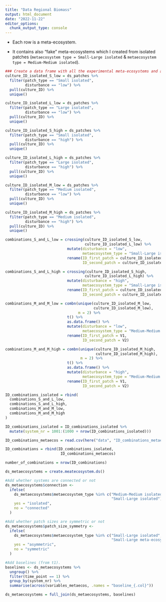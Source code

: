 ```yaml
---
title: "Data Regional Biomass"
output: html_document
date: "2022-11-22"
editor_options: 
  chunk_output_type: console
---
```


-   Each row is a meta-ecosystem.

-   It contains also "fake" meta-ecosystems which I created from isolated patches (`metaecosystem type = Small-Large isolated` & `metaecosystem type = Medium-Medium isolated`).

```r
### Create a data frame with all the experimental meta-ecosystems and all the possible meta-ecosystems from isolated
culture_ID_isolated_S_low = ds_patches %>%
  filter(patch_type == "Small isolated",
         disturbance == "low") %>%
  pull(culture_ID) %>%
  unique()

culture_ID_isolated_L_low = ds_patches %>%
  filter(patch_type == "Large isolated",
         disturbance == "low") %>%
  pull(culture_ID) %>%
  unique()

culture_ID_isolated_S_high = ds_patches %>%
  filter(patch_type == "Small isolated",
         disturbance == "high") %>%
  pull(culture_ID) %>%
  unique()

culture_ID_isolated_L_high = ds_patches %>%
  filter(patch_type == "Large isolated",
         disturbance == "high") %>%
  pull(culture_ID) %>%
  unique()

culture_ID_isolated_M_low = ds_patches %>%
  filter(patch_type == "Medium isolated",
         disturbance == "low") %>%
  pull(culture_ID) %>%
  unique()

culture_ID_isolated_M_high = ds_patches %>%
  filter(patch_type == "Medium isolated",
         disturbance == "high") %>%
  pull(culture_ID) %>%
  unique()

combinations_S_and_L_low = crossing(culture_ID_isolated_S_low,
                                    culture_ID_isolated_L_low) %>%
                            mutate(disturbance = "low",
                                   metaecosystem_type = "Small-Large isolated") %>%
                            rename(ID_first_patch = culture_ID_isolated_S_low,
                                   ID_second_patch = culture_ID_isolated_L_low)

combinations_S_and_L_high = crossing(culture_ID_isolated_S_high,
                                    culture_ID_isolated_L_high) %>%
                            mutate(disturbance = "high",
                                   metaecosystem_type = "Small-Large isolated") %>%
                            rename(ID_first_patch = culture_ID_isolated_S_high,
                                   ID_second_patch = culture_ID_isolated_L_high)

combinations_M_and_M_low = combn(unique(culture_ID_isolated_M_low,
                                        culture_ID_isolated_M_low),
                                 m = 2) %>%
                            t() %>%
                            as.data.frame() %>%
                            mutate(disturbance = "low",
                                   metaecosystem_type = "Medium-Medium isolated") %>%
                            rename(ID_first_patch = V1,
                                   ID_second_patch = V2)

combinations_M_and_M_high = combn(unique(culture_ID_isolated_M_high,
                                         culture_ID_isolated_M_high),
                                  m = 2) %>%
                            t() %>%
                            as.data.frame() %>%
                            mutate(disturbance = "high",
                                   metaecosystem_type = "Medium-Medium isolated") %>%
                            rename(ID_first_patch = V1,
                                   ID_second_patch = V2)

ID_combinations_isolated = rbind(
  combinations_S_and_L_low,
  combinations_S_and_L_high,
  combinations_M_and_M_low,
  combinations_M_and_M_high
) 

ID_combinations_isolated = ID_combinations_isolated %>%
  mutate(system_nr = 1001:(1000 + nrow(ID_combinations_isolated)))

ID_combinations_metaecos = read.csv(here("data", "ID_combinations_metaecos.csv"))

ID_combinations = rbind(ID_combinations_isolated,
                         ID_combinations_metaecos)

number_of_combinations = nrow(ID_combinations)
```

```r
ds_metaecosystems = create.meatecosystem.ds()
```

```r
#Add whether systems are connected or not 
ds_metaecosystems$connection <-
  ifelse(
    ds_metaecosystems$metaecosystem_type %in% c("Medium-Medium isolated",
                                                "Small-Large isolated"),
    yes = "isolated",
    no = "connected"
  )

#Add whether patch sizes are symmetric or not
ds_metaecosystems$patch_size_symmetry <-
  ifelse(
    ds_metaecosystems$metaecosystem_type %in% c("Small-Large isolated",
                                                "Small-Large meta-ecosystem"),
    yes = "asymmetric",
    no = "symmetric"
  )
```

```r
#Add baselines (from t1).
baselines <- ds_metaecosystems %>%
  ungroup() %>%
  filter(time_point == 1) %>%
  group_by(system_nr) %>%
  summarise(across(variables_metaecos, .names = "baseline_{.col}"))

ds_metaecosystems = full_join(ds_metaecosystems, baselines)
```